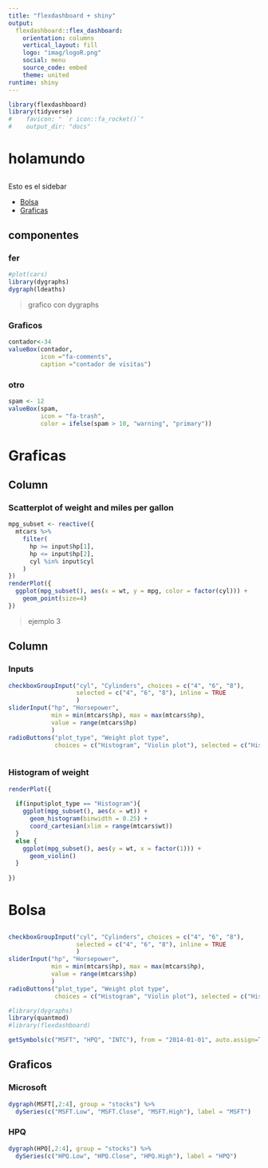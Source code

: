 ```yaml
---
title: "flexdashboard + shiny"
output:
  flexdashboard::flex_dashboard:
    orientation: columns
    vertical_layout: fill
    logo: "imag/logoR.png"
    social: menu
    source_code: embed
    theme: united
runtime: shiny
---
```


<script>
$('.navbar-logo').wrap('<a href="http://www.enrdados.net" target=_blank>');
</script>

```r
library(flexdashboard)
library(tidyverse)
#    favicon: " `r icon::fa_rocket()`"
#    output_dir: "docs"

```

# holamundo {data-icon="fa-calendar"} 

## {.sidebar}

Esto es el sidebar

* [Bolsa](#Bolsa)
* [Graficas](#g1)


## componentes

### fer 
```r
#plot(cars)
library(dygraphs)
dygraph(ldeaths)
```

> grafico con dygraphs


### Graficos 

```r

contador<-34
valueBox(contador,
         icon ="fa-comments",
         caption ="contador de visitas")
```

### otro

```r
spam <- 12
valueBox(spam, 
         icon = "fa-trash",
         color = ifelse(spam > 10, "warning", "primary"))
```


# Graficas {data-icon="fa-users"} 

## Column {data-width=650}


### Scatterplot of weight and miles per gallon

```r
mpg_subset <- reactive({
  mtcars %>%
    filter(
      hp >= input$hp[1],
      hp <= input$hp[2],
      cyl %in% input$cyl
    )
})
renderPlot({
  ggplot(mpg_subset(), aes(x = wt, y = mpg, color = factor(cyl))) +
    geom_point(size=4)
})
```

> ejemplo 3


Column {data-width=350}  
-----------------------------------------------------------------------

### Inputs

```r
checkboxGroupInput("cyl", "Cylinders", choices = c("4", "6", "8"),
                   selected = c("4", "6", "8"), inline = TRUE
                   )
sliderInput("hp", "Horsepower",
            min = min(mtcars$hp), max = max(mtcars$hp),
            value = range(mtcars$hp)
            )
radioButtons("plot_type", "Weight plot type", 
             choices = c("Histogram", "Violin plot"), selected = c("Histogram"))



```

### Histogram of weight

```r
renderPlot({
  
  if(input$plot_type == "Histogram"){
    ggplot(mpg_subset(), aes(x = wt)) +
      geom_histogram(binwidth = 0.25) +
      coord_cartesian(xlim = range(mtcars$wt)) 
  }
  else {
    ggplot(mpg_subset(), aes(y = wt, x = factor(1))) +
      geom_violin()
  }
    
})
```

# Bolsa {data-icon="fa-signal"} 

## {.sidebar}


```r
checkboxGroupInput("cyl", "Cylinders", choices = c("4", "6", "8"),
                   selected = c("4", "6", "8"), inline = TRUE
                   )
sliderInput("hp", "Horsepower",
            min = min(mtcars$hp), max = max(mtcars$hp),
            value = range(mtcars$hp)
            )
radioButtons("plot_type", "Weight plot type", 
             choices = c("Histogram", "Violin plot"), selected = c("Histogram"))

#library(dygraphs)
library(quantmod)
#library(flexdashboard)

getSymbols(c("MSFT", "HPQ", "INTC"), from = "2014-01-01", auto.assign=TRUE)
```

## Graficos


### Microsoft

```r
dygraph(MSFT[,2:4], group = "stocks") %>% 
  dySeries(c("MSFT.Low", "MSFT.Close", "MSFT.High"), label = "MSFT")

```

### HPQ

```r
dygraph(HPQ[,2:4], group = "stocks") %>% 
  dySeries(c("HPQ.Low", "HPQ.Close", "HPQ.High"), label = "HPQ")
```